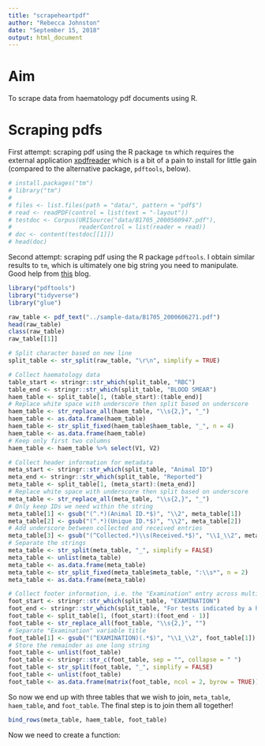 ```yaml
---
title: "scrapeheartpdf"
author: "Rebecca Johnston"
date: "September 15, 2018"
output: html_document
---
```


# Aim

To scrape data from haematology pdf documents using R.

# Scraping pdfs

First attempt: scraping pdf using the R package `tm` which requires the external application [xpdfreader](http://www.xpdfreader.com/download.html) which is a bit of a pain to install for little gain (compared to the alternative package, `pdftools`, below).

```r
# install.packages("tm")
# library("tm")
# 
# files <- list.files(path = "data/", pattern = "pdf$")
# read <- readPDF(control = list(text = "-layout"))
# testdoc <- Corpus(URISource("data/B1705_2000560947.pdf"),
#                   readerControl = list(reader = read))
# doc <- content(testdoc[[1]])
# head(doc)
```

Second attempt: scraping pdf using the R package `pdftools`. I obtain similar results to `tm`, which is ultimately one big string you need to manipulate. Good help from [this](http://www.brodrigues.co/blog/2018-06-10-scraping_pdfs/) blog.

```r
library("pdftools")
library("tidyverse")
library("glue")

raw_table <- pdf_text("../sample-data/B1705_2000606271.pdf")
head(raw_table)
class(raw_table)
raw_table[[1]]

# Split character based on new line
split_table <- str_split(raw_table, "\r\n", simplify = TRUE)
```

```r
# Collect haematology data
table_start <- stringr::str_which(split_table, "RBC")
table_end <- stringr::str_which(split_table, "BLOOD SMEAR")
haem_table <- split_table[1, (table_start):(table_end)]
# Replace white space with underscore then split based on underscore 
haem_table <- str_replace_all(haem_table, "\\s{2,}", "_")
haem_table <- as.data.frame(haem_table)
haem_table <- str_split_fixed(haem_table$haem_table, "_", n = 4)
haem_table <- as.data.frame(haem_table)
# Keep only first two columns
haem_table <- haem_table %>% select(V1, V2)
```

```r
# Collect header information for metadata
meta_start <- stringr::str_which(split_table, "Animal ID")
meta_end <- stringr::str_which(split_table, "Reported")
meta_table <- split_table[1, (meta_start):(meta_end)]
# Replace white space with underscore then split based on underscore 
meta_table <- str_replace_all(meta_table, "\\s{2,}", "_")
# Only keep IDs we need within the string
meta_table[1] <- gsub("(^.*)(Animal ID.*$)", "\\2", meta_table[1])
meta_table[2] <- gsub("(^.*)(Unique ID.*$)", "\\2", meta_table[2])
# Add underscore between collected and received entries
meta_table[3] <- gsub("(^Collected.*)\\s(Received.*$)", "\\1_\\2", meta_table[3])
# Separate the strings
meta_table <- str_split(meta_table, "_", simplify = FALSE)
meta_table <- unlist(meta_table)
meta_table <- as.data.frame(meta_table)
meta_table <- str_split_fixed(meta_table$meta_table, ":\\s*", n = 2)
meta_table <- as.data.frame(meta_table)
```

```r
# Collect footer information, i.e. the "Examination" entry across multiple lines
foot_start <- stringr::str_which(split_table, "EXAMINATION")
foot_end <- stringr::str_which(split_table, "For tests indicated by a hash")
foot_table <- split_table[1, (foot_start):(foot_end - 1)]
foot_table <- str_replace_all(foot_table, "\\s{2,}", "")
# Separate "Examination" variable title
foot_table[1] <- gsub("(^EXAMINATION)(.*$)", "\\1_\\2", foot_table[1])
# Store the remainder as one long string
foot_table <- unlist(foot_table)
foot_table <- stringr::str_c(foot_table, sep = "", collapse = " ")
foot_table <- str_split(foot_table, "_", simplify = FALSE)
foot_table <- unlist(foot_table)
foot_table <- as.data.frame(matrix(foot_table, ncol = 2, byrow = TRUE))
```

So now we end up with three tables that we wish to join, `meta_table`, `haem_table`, and `foot_table`. The final step is to join them all together!
```r
bind_rows(meta_table, haem_table, foot_table)
```

Now we need to create a function:
```r

```


